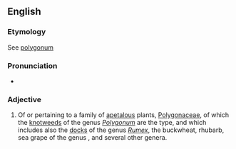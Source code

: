 ==English==

===Etymology===
See [[polygonum]]

===Pronunciation===
* {{rhymes|eɪʃəs}}

===Adjective===
{{en-adj}}

# {{context|botany|lang=en}} Of or pertaining to a family of [[apetalous]] plants, [[Polygonaceae]], of which the [[knotweed]]s of the genus ''[[Polygonum]]'' are the type, and which includes also the [[docks]] of the genus ''[[Rumex]]'', the buckwheat, rhubarb, sea grape of the genus {{taxlink|Coccoloba|genus}}, and several other genera.